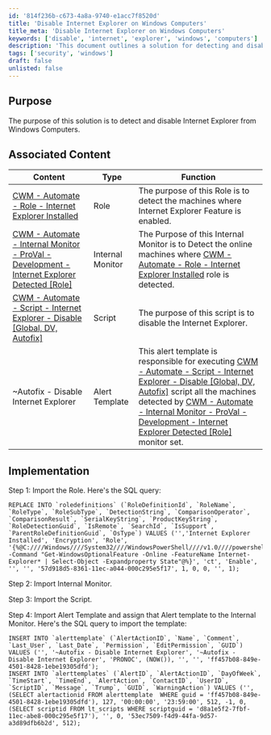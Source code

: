 ```yaml
---
id: '814f236b-c673-4a8a-9740-e1acc7f8520d'
title: 'Disable Internet Explorer on Windows Computers'
title_meta: 'Disable Internet Explorer on Windows Computers'
keywords: ['disable', 'internet', 'explorer', 'windows', 'computers']
description: 'This document outlines a solution for detecting and disabling Internet Explorer on Windows computers. It includes associated content such as roles, internal monitors, scripts, and alert templates necessary for implementation.'
tags: ['security', 'windows']
draft: false
unlisted: false
---
```

## Purpose

The purpose of this solution is to detect and disable Internet Explorer from Windows Computers.

## Associated Content

| Content                                                                                                                                                            | Type            | Function                                                                                                                                                                                                                       |
|--------------------------------------------------------------------------------------------------------------------------------------------------------------------|-----------------|--------------------------------------------------------------------------------------------------------------------------------------------------------------------------------------------------------------------------------|
| [CWM - Automate - Role - Internet Explorer Installed](https://proval.itglue.com/DOC-5078775-10731232)                                                            | Role            | The purpose of this Role is to detect the machines where Internet Explorer Feature is enabled.                                                                                                                               |
| [CWM - Automate - Internal Monitor - ProVal - Development - Internet Explorer Detected [Role]](https://proval.itglue.com/DOC-5078775-10731230)                  | Internal Monitor | The Purpose of this Internal Monitor is to Detect the online machines where [CWM - Automate - Role - Internet Explorer Installed](https://proval.itglue.com/DOC-5078775-10731232) role is detected.                      |
| [CWM - Automate - Script - Internet Explorer - Disable [Global, DV, Autofix]](https://proval.itglue.com/DOC-5078775-10220659)                                   | Script          | The purpose of this script is to disable the Internet Explorer.                                                                                                                                                             |
| ~Autofix - Disable Internet Explorer                                                                                                                              | Alert Template   | This alert template is responsible for executing [CWM - Automate - Script - Internet Explorer - Disable [Global, DV, Autofix]](https://proval.itglue.com/DOC-5078775-10220659) script all the machines detected by [CWM - Automate - Internal Monitor - ProVal - Development - Internet Explorer Detected [Role]](https://proval.itglue.com/DOC-5078775-10731230) monitor set. |

## Implementation

Step 1: Import the Role. Here's the SQL query:
```
REPLACE INTO `roledefinitions` (`RoleDefinitionId`, `RoleName`, `RoleType`, `RoleSubType`, `DetectionString`, `ComparisonOperator`, `ComparisonResult`, `SerialKeyString`, `ProductKeyString`, `RoleDetectionGuid`, `IsRemote`, `SearchId`, `IsSupport`, `ParentRoleDefinitionGuid`, `OsType`) VALUES ('','Internet Explorer Installed', 'Encryption', 'Role', '{%@C:////Windows////System32////WindowsPowerShell////v1.0////powershell.exe -Command "Get-WindowsOptionalFeature -Online -FeatureName Internet-Explorer* | Select-Object -Expandproperty State"@%}', 'ct', 'Enable', '', '', '57d918d5-8361-11ec-a044-000c295e5f17', 1, 0, 0, '', 1);
```

Step 2: Import Internal Monitor.

Step 3: Import the Script.

Step 4: Import Alert Template and assign that Alert template to the Internal Monitor. Here's the SQL query to import the template:
```
INSERT INTO `alerttemplate` (`AlertActionID`, `Name`, `Comment`, `Last_User`, `Last_Date`, `Permission`, `EditPermission`, `GUID`) VALUES ('', '~Autofix - Disable Internet Explorer', '~Autofix - Disable Internet Explorer', 'PRONOC', (NOW()), '', '', 'ff457b08-849e-4501-8428-1ebe19305dfd');
INSERT INTO `alerttemplates` (`AlertID`, `AlertActionID`, `DayOfWeek`, `TimeStart`, `TimeEnd`, `AlertAction`, `ContactID`, `UserID`, `ScriptID`, `Message`, `Trump`, `GUID`, `WarningAction`) VALUES ('', (SELECT alertactionid FROM alerttemplate  WHERE guid = 'ff457b08-849e-4501-8428-1ebe19305dfd'), 127, '00:00:00', '23:59:00', 512, -1, 0, (SELECT scriptid FROM lt_scripts WHERE scriptguid = 'd8a1e5f2-7fbf-11ec-abe8-000c295e5f17'), '', 0, '53ec7509-f4d9-44fa-9d57-a3d89dfb6b2d', 512);
```











